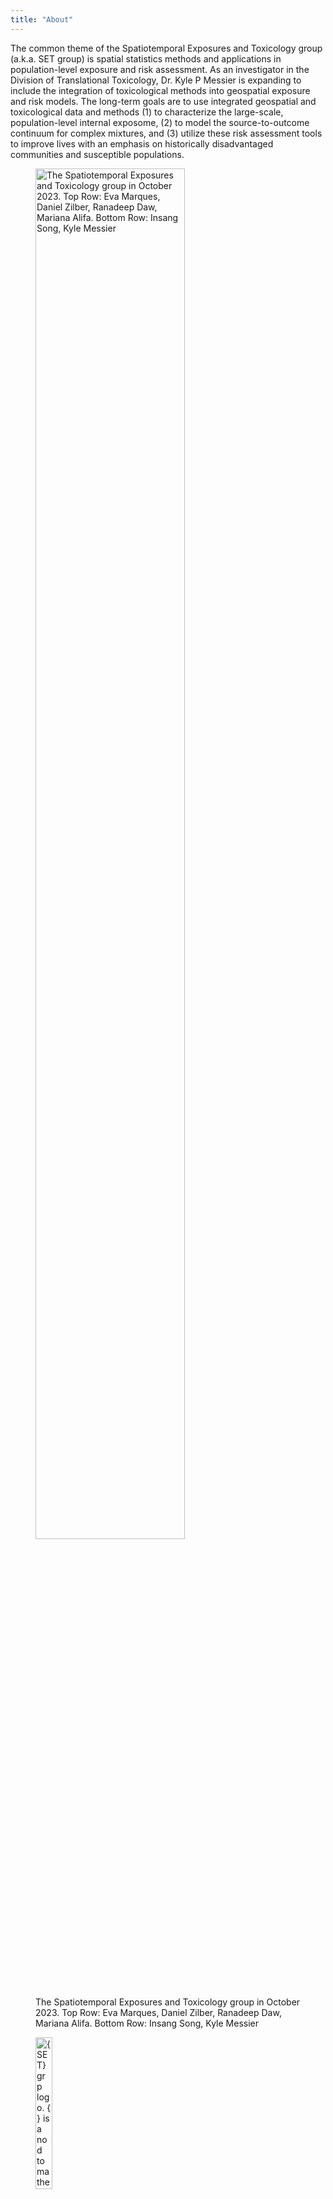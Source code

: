```yaml
---
title: "About"
---
```


The common theme of the Spatiotemporal Exposures and Toxicology group (a.k.a. SET group) is spatial statistics methods and applications in population-level exposure and risk assessment. As an investigator in the Division of Translational Toxicology, Dr. Kyle P Messier is expanding to include the integration of toxicological methods into geospatial exposure and risk models. The long-term goals are to use integrated geospatial and toxicological data and methods (1) to characterize the large-scale, population-level internal exposome, (2) to model the source-to-outcome continuum for complex mixtures, and (3) utilize these risk assessment tools to improve lives with an emphasis on historically disadvantaged communities and susceptible populations.

![The Spatiotemporal Exposures and Toxicology group in October 2023. Top Row: Eva Marques, Daniel Zilber, Ranadeep Daw, Mariana Alifa. Bottom Row: Insang Song, Kyle Messier](images/SETgroup-Oct2023.jpg){width="75%"}

![{SET}grp logo. { } is a nod to mathematical set notation. Thanks to the NIEHS Office of Communications and Public Liaison for the design.](images/setlogo.jpg){width="25%"}
